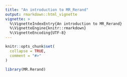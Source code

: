 ```yaml
---
title: "An introduction to MR_Rerand"
output: rmarkdown::html_vignette
vignette: >
  %\VignetteIndexEntry{An introduction to MR_Rerand}
  %\VignetteEngine{knitr::rmarkdown}
  %\VignetteEncoding{UTF-8}
---
```


```r
knitr::opts_chunk$set(
  collapse = TRUE,
  comment = "#>"
)
```

```r
library(MR.Rerand)
```
